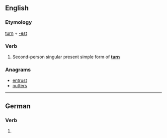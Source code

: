 ==English==

===Etymology===
[[turn]] + [[-est]]

===Verb===
{{en-verb form}}

# {{context|archaic|lang=en}} Second-person singular present simple form of '''[[turn]]'''

===Anagrams===
* [[entrust#English|entrust]]
* [[nutters#English|nutters]]

----

==German==

===Verb===
{{head|de}}

# {{de-verb form of|turnen|2|s|k1}}